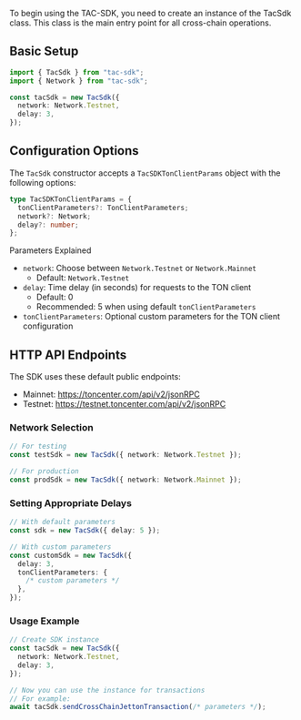 To begin using the TAC-SDK, you need to create an instance of the TacSdk class. This class is the main entry point for all cross-chain operations.

## Basic Setup

```typescript
import { TacSdk } from "tac-sdk";
import { Network } from "tac-sdk";

const tacSdk = new TacSdk({
  network: Network.Testnet,
  delay: 3,
});
```

## Configuration Options

The `TacSdk` constructor accepts a `TacSDKTonClientParams` object with the following options:

```typescript
type TacSDKTonClientParams = {
  tonClientParameters?: TonClientParameters;
  network?: Network;
  delay?: number;
};
```

Parameters Explained

- `network`: Choose between `Network.Testnet` or `Network.Mainnet`
  - Default: `Network.Testnet`
- `delay`: Time delay (in seconds) for requests to the TON client
  - Default: 0
  - Recommended: 5 when using default `tonClientParameters`
- `tonClientParameters`: Optional custom parameters for the TON client configuration

## HTTP API Endpoints

The SDK uses these default public endpoints:

- Mainnet: https://toncenter.com/api/v2/jsonRPC
- Testnet: https://testnet.toncenter.com/api/v2/jsonRPC

### Network Selection

```typescript
// For testing
const testSdk = new TacSdk({ network: Network.Testnet });

// For production
const prodSdk = new TacSdk({ network: Network.Mainnet });
```

### Setting Appropriate Delays

```typescript
// With default parameters
const sdk = new TacSdk({ delay: 5 });

// With custom parameters
const customSdk = new TacSdk({
  delay: 3,
  tonClientParameters: {
    /* custom parameters */
  },
});
```

### Usage Example

```typescript
// Create SDK instance
const tacSdk = new TacSdk({
  network: Network.Testnet,
  delay: 3,
});

// Now you can use the instance for transactions
// For example:
await tacSdk.sendCrossChainJettonTransaction(/* parameters */);
```
